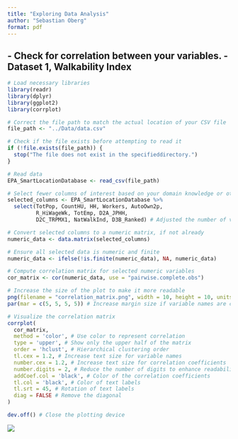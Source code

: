 ```yaml
---
title: "Exploring Data Analysis"
author: "Sebastian Oberg"
format: pdf
---
```


## -   Check for correlation between your variables. - Dataset 1, Walkability Index

```r
# Load necessary libraries
library(readr)
library(dplyr)
library(ggplot2)
library(corrplot)

# Correct the file path to match the actual location of your CSV file
file_path <- "../Data/data.csv"

# Check if the file exists before attempting to read it
if (!file.exists(file_path)) {
  stop("The file does not exist in the specifieddirectory.")
}

# Read data
EPA_SmartLocationDatabase <- read_csv(file_path)

# Select fewer columns of interest based on your domain knowledge or other criteria
selected_columns <- EPA_SmartLocationDatabase %>%
  select(TotPop, CountHU, HH, Workers, AutoOwn2p,
         R_HiWageWk, TotEmp, D2A_JPHH,
         D2C_TRPMX1, NatWalkInd, D3B_Ranked) # Adjusted the number of variables

# Convert selected columns to a numeric matrix, if not already
numeric_data <- data.matrix(selected_columns)

# Ensure all selected data is numeric and finite
numeric_data <- ifelse(!is.finite(numeric_data), NA, numeric_data)

# Compute correlation matrix for selected numeric variables
cor_matrix <- cor(numeric_data, use = "pairwise.complete.obs")

# Increase the size of the plot to make it more readable
png(filename = "correlation_matrix.png", width = 10, height = 10, units = 'in', res = 300)
par(mar = c(5, 5, 5, 5)) # Increase margin size if variable names are cut off

# Visualize the correlation matrix
corrplot(
  cor_matrix,
  method = 'color', # Use color to represent correlation
  type = 'upper', # Show only the upper half of the matrix
  order = 'hclust', # Hierarchical clustering order
  tl.cex = 1.2, # Increase text size for variable names
  number.cex = 1.2, # Increase text size for correlation coefficients
  number.digits = 2, # Reduce the number of digits to enhance readability
  addCoef.col = 'black', # Color of the correlation coefficients
  tl.col = 'black', # Color of text labels
  tl.srt = 45, # Rotation of text labels
  diag = FALSE # Remove the diagonal
)

dev.off() # Close the plotting device
```

![](correlation_matrix.png)